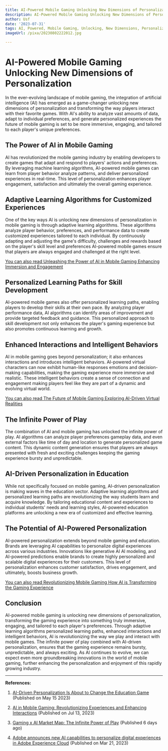 ```yaml
---
title: AI-Powered Mobile Gaming Unlocking New Dimensions of Personalization
description: AI-Powered Mobile Gaming Unlocking New Dimensions of Personalization
author: Usf
date: '2023-07-31'
tags: AI, Powered, Mobile Gaming, Unlocking, New Dimensions, Personalization
imageUrl: /pixa/20230802222012.jpg

---
```

# AI-Powered Mobile Gaming Unlocking New Dimensions of Personalization

In the ever-evolving landscape of mobile gaming, the integration of artificial intelligence (AI) has emerged as a game-changer unlocking new dimensions  of personalization and transforming  the way players interact with their favorite  games.  With AI's ability to analyze  vast amounts of data,  adapt to individual preferences, and generate personalized experiences the future of mobile gaming is set to be more immersive, engaging, and tailored to each player's unique preferences.

## The Power of AI in Mobile Gaming

AI has revolutionized  the mobile gaming industry by enabling developers to  create games that adapt and respond to players'  actions and preferences. By leveraging machine learning algorithms, AI-powered mobile games  can learn from player behavior analyze patterns, and deliver personalized experiences in real-time. This level of personalization enhances player engagement, satisfaction and ultimately the overall gaming experience.

## Adaptive Learning Algorithms for  Customized Experiences

One of the key ways  AI is unlocking new dimensions of personalization in mobile gaming is through  adaptive learning algorithms. These algorithms analyze player behavior, preferences, and performance data to create customized experiences tailored to each individual. By continuously  adapting and adjusting the game's difficulty, challenges and rewards based on the player's skill level and preferences AI-powered  mobile games ensure that players  are always engaged and challenged at the  right level.

[You can also read Unleashing the Power of AI in Mobile Gaming Enhancing Immersion and Engagement](Unleashing%20the%20Power%20of%20AI%20in%20Mobile%20Gaming%20Enhancing%20Immersion%20and%20Engagement)


## Personalized Learning Paths  for Skill  Development

AI-powered mobile  games also offer personalized learning  paths, enabling  players to develop their skills at their own pace. By analyzing player performance  data,  AI algorithms can identify areas of improvement and provide targeted feedback and guidance. This personalized approach to skill development not only enhances the player's gaming experience but also promotes continuous learning and growth.

## Enhanced Interactions and Intelligent Behaviors

AI in mobile gaming goes beyond personalization; it also enhances interactions and introduces intelligent behaviors. AI-powered virtual characters can now exhibit human-like responses emotions and decision-making capabilities, making the gaming experience more immersive and realistic. These intelligent behaviors create a sense of connection and engagement making players feel  like they are part of a dynamic and evolving virtual world.

[You can also read The Future of Mobile Gaming Exploring AI-Driven  Virtual Realities](The%20Future%20of%20Mobile%20Gaming%20Exploring%20AI-Driven%20Virtual%20Realities)


## The Infinite Power of Play

The  combination of AI and mobile gaming has unlocked the infinite power of play. AI  algorithms can analyze player preferences gameplay data, and even external factors  like time of day  and  location to generate personalized game content. This dynamic  content generation ensures that players are always  presented with fresh and exciting challenges keeping the gaming  experience bursty and unpredictable.

## AI-Driven Personalization in Education

While not specifically focused on mobile gaming,  AI-driven personalization is making waves in the education sector. Adaptive learning algorithms  and  personalized  learning paths are revolutionizing the way  students learn  and acquire knowledge. By  tailoring educational content and experiences to individual students' needs  and learning styles, AI-powered education platforms are unlocking a new era of customized and effective learning.

## The  Potential of AI-Powered Personalization

AI-powered personalization extends beyond mobile gaming and education. Brands are leveraging AI capabilities to personalize digital experiences across various industries. Innovations like generative  AI AI modeling, and AI-powered predictions enable  brands to create highly personalized and scalable digital  experiences for their customers.  This level of personalization  enhances customer satisfaction, drives engagement, and ultimately, boosts business  growth.

[You can also read Revolutionizing Mobile  Gaming How AI is Transforming the  Gaming Experience](Revolutionizing%20Mobile%20Gaming%20How%20AI%20is%20Transforming%20the%20Gaming%20Experience)


## Conclusion

AI-powered mobile gaming is unlocking  new  dimensions of personalization, transforming  the gaming  experience into something  truly  immersive, engaging, and tailored to each  player's preferences. Through adaptive  learning algorithms  personalized learning paths, enhanced interactions  and intelligent behaviors, AI is revolutionizing the way we play and interact with mobile games. The infinite power  of play  combined with AI-driven personalization, ensures that the gaming experience remains bursty, unpredictable,  and always exciting. As AI continues to evolve, we can expect even more groundbreaking  innovations in the world  of mobile gaming, further enhancing the personalization and enjoyment of this rapidly growing industry.

---

**References:**

1. [AI-Driven Personalization Is About to Change the Education Game](https://www.elearnmagazine.com/outcomes/ai-driven-personalization-in-education-personalized-learning/) (Published on May 15 2023)

2. [AI in Mobile Gaming:  Revolutionizing Experiences and Enhancing  Interactions](https://playablefactory.com/ai-in-mobile-gaming-revolutionizing-experiences-and-enhancing-interactions/)  (Published on Jul 13, 2023)

3. [Gaming x AI Market Map: The Infinite Power of Play](https://lsvp.com/gaming-ai-market-map-the-infinite-power-of-play/) (Published 6 days ago)

4. [Adobe announces new AI  capabilities to personalize digital experiences in Adobe Experience  Cloud](https://business.adobe.com/blog/the-latest/adobe-announces-new-ai-capabilities-to-personalize-digital-experiences-in-adobe-experience-cloud)  (Published on Mar 21, 2023)